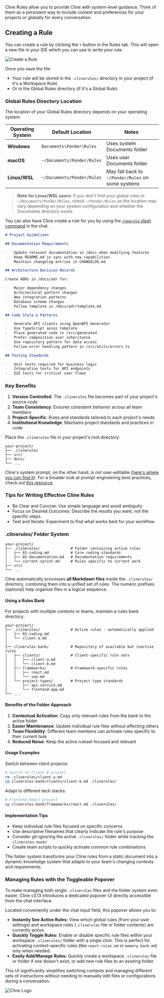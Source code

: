 Cline Rules allow you to provide Cline with system-level guidance. Think of them as a persistent way to include context and preferences for your projects or globally for every conversation.

## Creating a Rule

You can create a rule by clicking the `+` button in the Rules tab. This will open a new file in your IDE which you can use to write your rule.

<Frame>
	<img src="https://storage.googleapis.com/cline_public_images/docs/assets/cline-rules.png" alt="Create a Rule" />
</Frame>

Once you save the file:

-   Your rule will be stored in the `.clinerules/` directory in your project (if it's a Workspace Rule)
-   Or in the Global Rules directory (if it's a Global Rule):

### Global Rules Directory Location

The location of your Global Rules directory depends on your operating system:

| Operating System | Default Location | Notes |
|------------------|------------------|-------|
| **Windows** | `Documents\Ponder\Rules` | Uses system Documents folder |
| **macOS** | `~/Documents/Ponder/Rules` | Uses user Documents folder |
| **Linux/WSL** | `~/Documents/Ponder/Rules` | May fall back to `~/Ponder/Rules` on some systems |

> **Note for Linux/WSL users**: If you don't find your global rules in `~/Documents/Ponder/Rules`, check `~/Ponder/Rules` as the location may vary depending on your system configuration and whether the Documents directory exists.

You can also have Cline create a rule for you by using the [`/newrule` slash command](/features/slash-commands/new-rule) in the chat.

```markdown Example Cline Rule Structure [expandable]
# Project Guidelines

## Documentation Requirements

-   Update relevant documentation in /docs when modifying features
-   Keep README.md in sync with new capabilities
-   Maintain changelog entries in CHANGELOG.md

## Architecture Decision Records

Create ADRs in /docs/adr for:

-   Major dependency changes
-   Architectural pattern changes
-   New integration patterns
-   Database schema changes
    Follow template in /docs/adr/template.md

## Code Style & Patterns

-   Generate API clients using OpenAPI Generator
-   Use TypeScript axios template
-   Place generated code in /src/generated
-   Prefer composition over inheritance
-   Use repository pattern for data access
-   Follow error handling pattern in /src/utils/errors.ts

## Testing Standards

-   Unit tests required for business logic
-   Integration tests for API endpoints
-   E2E tests for critical user flows
```

### Key Benefits

1. **Version Controlled**: The `.clinerules` file becomes part of your project's source code
2. **Team Consistency**: Ensures consistent behavior across all team members
3. **Project-Specific**: Rules and standards tailored to each project's needs
4. **Institutional Knowledge**: Maintains project standards and practices in code

Place the `.clinerules` file in your project's root directory:

```
your-project/
├── .clinerules
├── src/
├── docs/
└── ...
```

Cline's system prompt, on the other hand, is not user-editable ([here's where you can find it](https://github.com/leuoson/ponder/blob/master/src/core/prompts/system.ts)). For a broader look at prompt engineering best practices, check out [this resource](https://docs.anthropic.com/en/docs/build-with-claude/prompt-engineering/overview).

### Tips for Writing Effective Cline Rules

-   Be Clear and Concise: Use simple language and avoid ambiguity.
-   Focus on Desired Outcomes: Describe the results you want, not the specific steps.
-   Test and Iterate: Experiment to find what works best for your workflow.

### .clinerules/ Folder System

```
your-project/
├── .clinerules/              # Folder containing active rules
│   ├── 01-coding.md          # Core coding standards
│   ├── 02-documentation.md   # Documentation requirements
│   └── current-sprint.md     # Rules specific to current work
├── src/
└── ...
```

Cline automatically processes **all Markdown files** inside the `.clinerules/` directory, combining them into a unified set of rules. The numeric prefixes (optional) help organize files in a logical sequence.

#### Using a Rules Bank

For projects with multiple contexts or teams, maintain a rules bank directory:

```
your-project/
├── .clinerules/              # Active rules - automatically applied
│   ├── 01-coding.md
│   └── client-a.md
│
├── clinerules-bank/          # Repository of available but inactive rules
│   ├── clients/              # Client-specific rule sets
│   │   ├── client-a.md
│   │   └── client-b.md
│   ├── frameworks/           # Framework-specific rules
│   │   ├── react.md
│   │   └── vue.md
│   └── project-types/        # Project type standards
│       ├── api-service.md
│       └── frontend-app.md
└── ...
```

#### Benefits of the Folder Approach

1. **Contextual Activation**: Copy only relevant rules from the bank to the active folder
2. **Easier Maintenance**: Update individual rule files without affecting others
3. **Team Flexibility**: Different team members can activate rules specific to their current task
4. **Reduced Noise**: Keep the active ruleset focused and relevant

#### Usage Examples

Switch between client projects:

```bash
# Switch to Client B project
rm .clinerules/client-a.md
cp clinerules-bank/clients/client-b.md .clinerules/
```

Adapt to different tech stacks:

```bash
# Frontend React project
cp clinerules-bank/frameworks/react.md .clinerules/
```

#### Implementation Tips

-   Keep individual rule files focused on specific concerns
-   Use descriptive filenames that clearly indicate the rule's purpose
-   Consider git-ignoring the active `.clinerules/` folder while tracking the `clinerules-bank/`
-   Create team scripts to quickly activate common rule combinations

The folder system transforms your Cline rules from a static document into a dynamic knowledge system that adapts to your team's changing contexts and requirements.

### Managing Rules with the Toggleable Popover

To make managing both single `.clinerules` files and the folder system even easier, Cline v3.13 introduces a dedicated popover UI directly accessible from the chat interface.

Located conveniently under the chat input field, this popover allows you to:

-   **Instantly See Active Rules:** View which global rules (from your user settings) and workspace rules (`.clinerules` file or folder contents) are currently active.
-   **Quickly Toggle Rules:** Enable or disable specific rule files within your workspace `.clinerules/` folder with a single click. This is perfect for activating context-specific rules (like `react-rules.md` or `memory-bank.md`) only when needed.
-   **Easily Add/Manage Rules:** Quickly create a workspace `.clinerules` file or folder if one doesn't exist, or add new rule files to an existing folder.

This UI significantly simplifies switching contexts and managing different sets of instructions without needing to manually edit files or configurations during a conversation.

<Frame>
	<img src="https://storage.googleapis.com/cline_public_images/docs/assets/image%20(1).png" alt="Cline Logo" />
</Frame>
